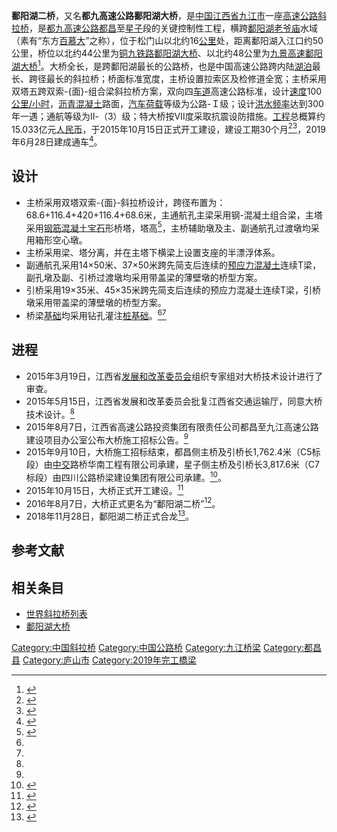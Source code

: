 {{关于|[[都九高速公路|都九高速公路]]跨越[[鄱阳湖|鄱阳湖]]的[[桥梁|桥梁]]|其他道路跨越鄱阳湖的桥梁|鄱阳湖大桥}}
{{noteTA
|G1=地名
|1=zh-hans:斜拉桥;zh-hk:斜拉橋;zh-tw:斜張橋;}}
{{Infobox bridge
|image            = 
|image_size    = 270
|caption          = 
|bridge_name = 鄱阳湖二桥
|native_name  = 
|native_name_lang= 
|official_name = 
|other_name   = 都九高速公路鄱阳湖大桥
|locale             = {{CHN}}[[江西省|江西省]][[都昌县|都昌县]]－[[庐山市|庐山市]]
|carries            = [[都九高速公路|都九高速公路]]
|crosses           = [[鄱阳湖|鄱阳湖]][[老爷庙|老爷庙]]水域
|owner            = 江西公路开发总公司
|maint             = 
|designer        = 
|engineering   = 
|architect        = 
|material         = [[钢|钢]]、[[混凝土|混凝土]]
|design            = [[斜拉桥|斜拉桥]]
|mainspan       = {{convert|420|m|0}}
|spans             = 
|length            = {{convert|5589|m|0}}
|width             = {{convert|24.5|-|28|m|0}}
|height            = {{convert|137.9|m|0}}
|below             = 
|coordinates    = {{Coord|29.361412|116.055286|type:landmark_region:CN|display=inline,title}}
|builder           = 中交路桥华南工程有限公司<br>四川公路桥梁建设集团有限公司
|fabricator       = 
|begin             = 2015年10月15日
|complete       = 
|open              = 2019年6月28日
|cost                = 15.033亿元[[人民币|人民币]]（概算）
|traffic             = 
|toll                 = 
|preceded       = 
|followed        = [[鄱阳湖大桥_(铜九铁路)|铜九铁路鄱阳湖大桥]]
|extra              = {{Location map | China Jiangxi | label= | label_size= | alt= | position= | background= | lat=29.361412 | long=116.055286 | mark=AB-Brücke.svg | marksize=10 | float=center | width= | caption=鄱阳湖二桥在江西的位置}}
}}
'''鄱阳湖二桥'''，又名'''都九高速公路鄱阳湖大桥'''，是[[中国|中国]][[江西省|江西省]][[九江市|九江市]]一座[[高速公路|高速公路]][[斜拉桥|斜拉桥]]，是[[都九高速公路|都九高速公路]][[都昌县|都昌]]至[[庐山市|星子]]段的关键控制性工程，横跨[[鄱阳湖|鄱阳湖]][[老爷庙|老爷庙]]水域（素有“东方[[百慕達三角|百慕大]]”之称），位于松门山以北约16[[公里|公里]]处，距离鄱阳湖入江口约50公里，桥位以北约44公里为[[鄱阳湖大桥_(铜九铁路)|铜九铁路鄱阳湖大桥]]、以北约48公里为[[九景高速鄱阳湖大桥|九景高速鄱阳湖大桥]]<ref name=xxgk>{{cite web|url=http://xxgk.jiangxi.gov.cn/bmgkxx/sfzggw/cjxx/zfcgyztb/201508/t20150807_1189686.htm|title=都昌至九江高速公路（都昌至星子段）项目鄱阳湖特大桥施工招标公告|author=|date=2015-08-07|publisher=江西省招标投标网}}{{Dead link|date=2019年6月 |bot=InternetArchiveBot |fix-attempted=yes }}</ref>。大桥全长{{convert|5589|m|0}}，是跨鄱阳湖最长的公路桥，也是中国高速公路跨内陆[[湖泊|湖泊]]最长、跨径最长的斜拉桥；桥面标准宽度{{convert|24.5|m|0}}，主桥设置拉索区及检修道全宽{{convert|28|m|0}}；主桥采用双塔五跨双索-{面}-组合梁斜拉桥方案，双向四[[车道|车道]]高速公路标准，设计[[速度|速度]]100[[公里/小时|公里/小时]]，[[沥青混凝土|沥青混凝土]]路面，[[汽车|汽车]][[荷载|荷载]]等级为公路-Ｉ级；设计[[洪水|洪水]][[频率|频率]]达到300年一遇；通航等级为Ⅱ-（3）级；特大桥按Ⅶ度采取抗震设防措施。[[工程|工程]]总概算约15.033亿元[[人民币|人民币]]，于2015年10月15日正式开工建设，建设工期30个月<ref>{{cite web|url=http://jx.people.com.cn/n/2015/1115/c190260-27100434.html|title=江西鄱阳湖最长公路桥全面开工建设|author=时雨、傅建斌|date=2015-11-15|publisher=人民网-江西频道|access-date=2015-11-22|archive-date=2015-11-16|archive-url=https://web.archive.org/web/20151116170925/http://jx.people.com.cn/n/2015/1115/c190260-27100434.html|dead-url=no}}</ref><ref name=jxdpc>{{cite web|url=http://www.jxdpc.gov.cn/departmentsite/ssc/dtxx/sfgw/qtbd/201508/t20150828_150734.htm|title=江西省发展改革委关于批复都九高速公路都昌至星子段鄱阳湖特大桥技术设计的函|author=|date=2015-05-15|publisher=江西省发展和改革委员会|access-date=2015-11-22|archive-url=https://web.archive.org/web/20190220002825/http://www.jxdpc.gov.cn/departmentsite/ssc/dtxx/sfgw/qtbd/201508/t20150828_150734.htm|archive-date=2019-02-20|dead-url=yes}}</ref>，2019年6月28日建成通车<ref>{{cite web |author=杨继红 |title=横跨“东方百慕大”！刚刚，鄱阳湖二桥宣布通车，都九高速全线贯通了 |url=http://jj.jxnews.com.cn/system/2019/06/28/017548536.shtml |publisher=中国江西网 |accessdate=2019-09-14 |date=2019-06-28}}</ref>。

== 设计 ==
* 主桥采用双塔双索-{面}-斜拉桥设计，跨径布置为：68.6+116.4+420+116.4+68.6米，主通航孔主梁采用钢-混凝土组合梁，主塔采用[[钢筋混凝土|钢筋混凝土]][[宝石|宝石]]形桥塔，塔高{{convert|138|m|0}}<ref>{{cite web|url=http://www.jjxw.cn/2015/1118/223589.shtml|title=鄱阳湖特大桥开始施工|author=李涛渊|date=2015-11-18|publisher=九江新闻网|access-date=2015-11-22|archive-url=https://web.archive.org/web/20151119152752/http://www.jjxw.cn/2015/1118/223589.shtml|archive-date=2015-11-19|dead-url=yes}}</ref>，主桥辅助墩及主、副通航孔过渡墩均采用箱形空心墩。
* 主桥采用梁、塔分离，并在主塔下横梁上设置支座的半漂浮体系。
* 副通航孔采用14×50米、37×50米跨先简支后连续的[[预应力混凝土|预应力混凝土]]连续T梁，副孔墩及副、引桥过渡墩均采用带盖梁的薄壁墩的桥型方案。
* 引桥采用19×35米、45×35米跨先简支后连续的预应力混凝土连续T梁，引桥墩采用带盖梁的薄壁墩的桥型方案。
* 桥梁[[基础|基础]]均采用钻孔灌注[[桩基础|桩基础]]。<ref name=xxgk/><ref name=jxdpc/>

== 进程 ==
* 2015年3月19日，江西省[[发展和改革委员会|发展和改革委员会]]组织专家组对大桥技术设计进行了审查。
* 2015年5月15日，江西省发展和改革委员会批复江西省交通运输厅，同意大桥技术设计。<ref name=jxdpc/>
* 2015年8月7日，江西省高速公路投资集团有限责任公司都昌至九江高速公路建设项目办公室公布大桥施工招标公告。<ref name=xxgk/>
* 2015年9月10日，大桥施工招标结束，都昌侧主桥及引桥长1,762.4米（C5标段）由[[中交|中交]]路桥华南工程有限公司承建，星子侧主桥及引桥长3,817.6米（C7标段）由四川公路桥梁建设集团有限公司承建。<ref>{{cite web|url=http://www.jjrcgs.com/WebUI/Article_Show.aspx?DocID=T201509100940190510000571|title=都九二期（都昌至星子段）项目跨鄱阳湖特大桥施工招标结束|author=吴建刚|date=2015-09-10|publisher=江西省高速公路投资集团有限责任公司九江绕城、都昌至九江高速公路项目建设办公室|access-date=2015-11-22|archive-url=https://web.archive.org/web/20190614063453/http://www.jjrcgs.com/WebUI/Article_Show.aspx?DocID=T201509100940190510000571|archive-date=2019-06-14|dead-url=yes}}</ref>。
* 2015年10月15日，大桥正式开工建设。<ref>{{cite web|url=http://www.jjrcgs.com/WebUI/Article_Show.aspx?DocID=T201510160935001710000194|title=都九高速（二期）鄱阳湖特大桥正式开工|author=吴建刚|date=2015-10-16|publisher=江西省高速公路投资集团有限责任公司九江绕城、都昌至九江高速公路项目建设办公室|access-date=2015-11-22|archive-url=https://web.archive.org/web/20190614063457/http://www.jjrcgs.com/WebUI/Article_Show.aspx?DocID=T201510160935001710000194|archive-date=2019-06-14|dead-url=yes}}</ref>
* 2016年8月7日，大桥正式更名为“鄱阳湖二桥”<ref>{{cite web |author=章娜 |title=都九高速项目跨鄱阳湖特大桥正式更名为鄱阳湖二桥 |url=http://jiangxi.jxnews.com.cn/system/2016/08/08/015096340.shtml |publisher=中国江西网 |date=2016-08-08 |access-date=2019-02-19 |archive-date=2019-02-20 |archive-url=https://web.archive.org/web/20190220002727/http://jiangxi.jxnews.com.cn/system/2016/08/08/015096340.shtml |dead-url=no }}</ref>。
* 2018年11月28日，鄱阳湖二桥正式合龙<ref>{{cite news |title=江西鄱阳湖二桥合龙 横跨“东方百慕大” |url=http://www.chinanews.com/tp/hd2011/2018/11-28/853763.shtml |agency=[[中新社|中新社]] |date=2018-11-28 |accessdate=2019-02-19 |archive-date=2019-02-20 |archive-url=https://web.archive.org/web/20190220002822/http://www.chinanews.com/tp/hd2011/2018/11-28/853763.shtml |dead-url=no }}</ref>。

==参考文献==
{{reflist}}

==相关条目==
*[[世界斜拉桥列表|世界斜拉桥列表]]
*[[鄱阳湖大桥|鄱阳湖大桥]]

{{DEFAULTSORT:P}}
[[Category:中国斜拉桥|Category:中国斜拉桥]]
[[Category:中国公路桥|Category:中国公路桥]]
[[Category:九江桥梁|Category:九江桥梁]]

[[Category:都昌县|Category:都昌县]]
[[Category:庐山市|Category:庐山市]]
[[Category:2019年完工橋梁|Category:2019年完工橋梁]]
